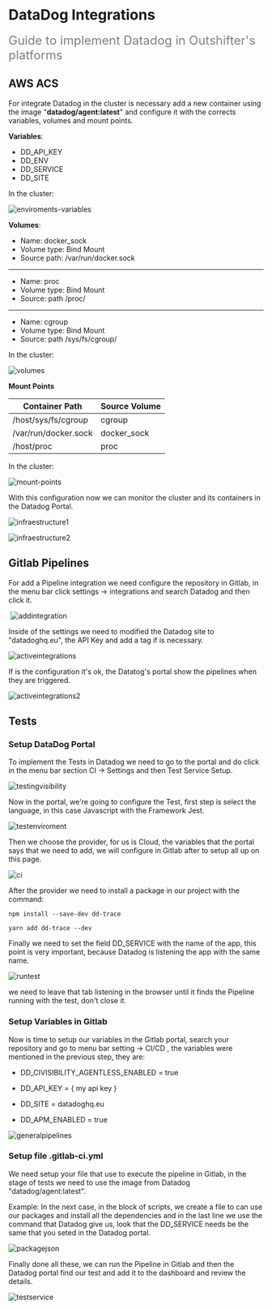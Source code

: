 # DataDog Integrations

<font color="grey" size="5">
  Guide to implement Datadog in Outshifter's platforms
</font>

## AWS ACS

For integrate Datadog in the cluster is necessary add a new container using the
image "**datadog/agent:latest**" and configure it with the corrects variables,
volumes and mount points.

**Variables**:

- DD_API_KEY
- DD_ENV
- DD_SERVICE
- DD_SITE

In the cluster:

![enviroments-variables](/static/home/enviroments-variables.png)

**Volumes**:

- Name: docker_sock
- Volume type: Bind Mount
- Source path: /var/run/docker.sock

---

- Name: proc
- Volume type: Bind Mount
- Source: path /proc/

---

- Name: cgroup
- Volume type: Bind Mount
- Source: path /sys/fs/cgroup/

In the cluster:

![volumes](/static/home/volumes.png)

**Mount Points**

| Container Path       | Source Volume |
| -------------------- | ------------- |
| /host/sys/fs/cgroup  | cgroup        |
| /var/run/docker.sock | docker_sock   |
| /host/proc           | proc          |

In the cluster:

![mount-points](/static/home/mount-points.png)

With this configuration now we can monitor the cluster and its containers in the
Datadog Portal.

![infraestructure1](/static/home/infraestructure1.png)

![infraestructure2](/static/home/infraestructure2.png)

## Gitlab Pipelines

For add a Pipeline integration we need configure the repository in Gitlab, in
the menu bar click settings -> integrations and search Datadog and then click
it.

​ ![addintegration](/static/home/addintegration.png)

Inside of the settings we need to modified the Datadog site to "datadoghq.eu",
the API Key and add a tag if is necessary.

![activeintegrations](/static/home/activeintegrations.png)

If is the configuration it's ok, the Datatog's portal show the pipelines when
they are triggered.

![activeintegrations2](/static/home/activeintegrations2.png)

## Tests

### Setup DataDog Portal

To implement the Tests in Datadog we need to go to the portal and do click in
the menu bar section CI -> Settings and then Test Service Setup.

![testingvisibility](/static/home/testingvisibility.png)

Now in the portal, we're going to configure the Test, first step is select the
language, in this case Javascript with the Framework Jest.

![testenviroment](/static/home/testenviroment.png)

Then we choose the provider, for us is Cloud, the variables that the portal says
that we need to add, we will configure in Gitlab after to setup all up on this
page.

![ci](/static/home/ci.png)

After the provider we need to install a package in our project with the command:

```
npm install --save-dev dd-trace
```

```
yarn add dd-trace --dev
```

Finally we need to set the field DD_SERVICE with the name of the app, this point
is very important, because Datadog is listening the app with the same name.

![runtest](/static/home/runtest.png)

we need to leave that tab listening in the browser until it finds the Pipeline
running with the test, don't close it.

### Setup Variables in Gitlab

Now is time to setup our variables in the Gitlab portal, search your repository
and go to menu bar setting -> CI/CD , the variables were mentioned in the
previous step, they are:

- DD_CIVISIBILITY_AGENTLESS_ENABLED = true

- DD_API_KEY = { my api key }

- DD_SITE = datadoghq.eu

- DD_APM_ENABLED = true

![generalpipelines](/static/home/generalpipelines.png)

### Setup file .gitlab-ci.yml

We need setup your file that use to execute the pipeline in Gitlab, in the stage
of tests we need to use the image from Datadog "datadog/agent:latest".

Example: In the next case, in the block of scripts, we create a file to can use
our packages and install all the dependencies and in the last line we use the
command that Datadog give us, look that the DD_SERVICE needs be the same that
you seted in the Datadog portal.

![packagejson](/static/home/packagejson.png)

Finally done all these, we can run the Pipeline in Gitlab and then the Datadog
portal find our test and add it to the dashboard and review the details.

![testservice](/static/home/testservice.png)

